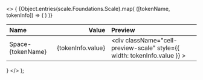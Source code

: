 
  <>
    {
      <table>
        <thead>
          <tr>
            <th align="left">Name</th>
            <th align="right"><span className='pr-4'>Value</span></th>
            <th className="hidden sm:table-cell" align="left">
              Preview
            </th>
          </tr>
        </thead>
        <tbody>
          {Object.entries(scale.Foundations.Scale).map(
            ([tokenName, tokenInfo]) => (
              <tr key={tokenName}>
                <td className="cell-title">
                  Space-{tokenName}
                </td>
                <td>
                  <div className="cell-value-scale" align="right">{tokenInfo.value}</div>
                </td>
                <td className="hidden sm:table-cell">
                  <div
                    className="cell-preview-scale"
                    style={{ width: tokenInfo.value }}
                  ></div>
                </td>
              </tr>
            )
          )}
        </tbody>
      </table>
    }
  </>
);
